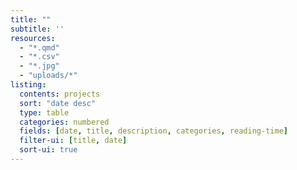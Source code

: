 ```yaml
---
title: ""
subtitle: ''
resources:  
  - "*.qmd"
  - "*.csv"
  - "*.jpg"
  - "uploads/*"
listing: 
  contents: projects
  sort: "date desc"
  type: table
  categories: numbered
  fields: [date, title, description, categories, reading-time]
  filter-ui: [title, date]
  sort-ui: true
---
```

